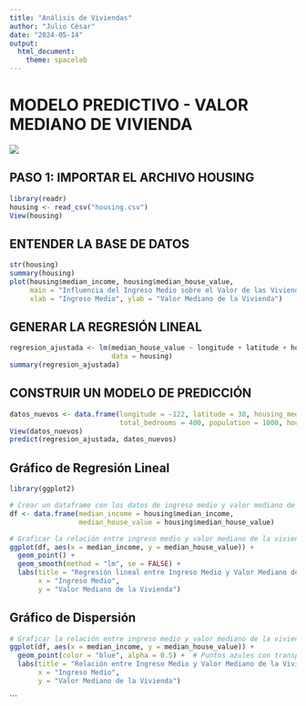 ```yaml
---
title: "Análisis de Viviendas"
author: "Julio César"
date: "2024-05-14"
output:
  html_document:
    theme: spacelab
---
```


# MODELO PREDICTIVO - VALOR MEDIANO DE VIVIENDA
![](C:\Users\MSI\Desktop\BD\TareaR\housing.jpg)

## PASO 1: IMPORTAR EL ARCHIVO HOUSING

```r
library(readr)
housing <- read_csv("housing.csv")
View(housing)
```

## ENTENDER LA BASE DE DATOS

```r
str(housing)
summary(housing)
plot(housing$median_income, housing$median_house_value, 
     main = "Influencia del Ingreso Medio sobre el Valor de las Viviendas", 
     xlab = "Ingreso Medio", ylab = "Valor Mediano de la Vivienda")
```

## GENERAR LA REGRESIÓN LINEAL

```r
regresion_ajustada <- lm(median_house_value ~ longitude + latitude + housing_median_age + total_rooms + total_bedrooms + population + households + median_income, 
                         data = housing)
summary(regresion_ajustada)
```

## CONSTRUIR UN MODELO DE PREDICCIÓN

```r
datos_nuevos <- data.frame(longitude = -122, latitude = 38, housing_median_age = 40, total_rooms = 2000, 
                           total_bedrooms = 400, population = 1000, households = 350, median_income = 6.0)
View(datos_nuevos)
predict(regresion_ajustada, datos_nuevos)
```

## Gráfico de Regresión Lineal

```r
library(ggplot2)

# Crear un dataframe con los datos de ingreso medio y valor mediano de la vivienda
df <- data.frame(median_income = housing$median_income,
                 median_house_value = housing$median_house_value)

# Graficar la relación entre ingreso medio y valor mediano de la vivienda con una regresión lineal
ggplot(df, aes(x = median_income, y = median_house_value)) +
  geom_point() +
  geom_smooth(method = "lm", se = FALSE) +
  labs(title = "Regresión lineal entre Ingreso Medio y Valor Mediano de la Vivienda",
       x = "Ingreso Medio",
       y = "Valor Mediano de la Vivienda")
```

## Gráfico de Dispersión

```r
# Graficar la relación entre ingreso medio y valor mediano de la vivienda con un gráfico de dispersión
ggplot(df, aes(x = median_income, y = median_house_value)) +
  geom_point(color = "blue", alpha = 0.5) +  # Puntos azules con transparencia
  labs(title = "Relación entre Ingreso Medio y Valor Mediano de la Vivienda",
       x = "Ingreso Medio",
       y = "Valor Mediano de la Vivienda")
```
```


